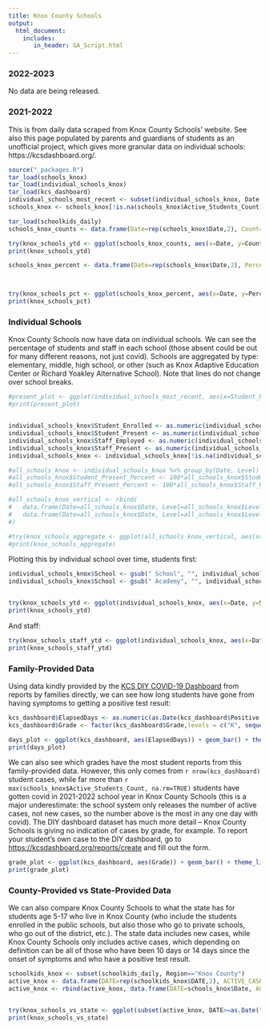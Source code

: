```yaml
---
title: Knox County Schools
output:
  html_document:
    includes:
       in_header: GA_Script.html
---
```


### 2022-2023

No data are being released.

### 2021-2022

This is from daily data scraped from Knox County Schools' website. See also this page populated by parents and guardians of students as an unofficial project, which gives more granular data on individual schools: https://kcsdashboard.org/.

```r

source("_packages.R")
tar_load(schools_knox)
tar_load(individual_schools_knox)
tar_load(kcs_dashboard)
individual_schools_most_recent <- subset(individual_schools_knox, Date == max(Date))
schools_knox <- schools_knox[!is.na(schools_knox$Active_Students_Count),]

tar_load(schoolkids_daily)
schools_knox_counts <- data.frame(Date=rep(schools_knox$Date,2), Count=c(schools_knox$Active_Students_Count, schools_knox$Active_Staff_Count), Population=c(rep("Student", nrow(schools_knox)), rep("Staff", nrow(schools_knox))))

try(knox_schools_ytd <- ggplot(schools_knox_counts, aes(x=Date, y=Count, group=Population)) + geom_line(aes(colour=Population)) + theme_light() + ylab("Number of individuals with active covid infections") + xlab("Date") + ggtitle("Counts of covid infections in Knox County Schools, TN"))
print(knox_schools_ytd)
```

```r


schools_knox_percent <- data.frame(Date=rep(schools_knox$Date,2), Percent=c(schools_knox$Active_Students_Percent, schools_knox$Active_Staff_Percent), Population=c(rep("Student", nrow(schools_knox)), rep("Staff", nrow(schools_knox))))



try(knox_schools_pct <- ggplot(schools_knox_percent, aes(x=Date, y=Percent, group=Population)) + geom_line(aes(colour=Population)) + theme_light() + ylab("Percent of individuals with active covid infections") + xlab("Date") + ggtitle("Percentage of covid infections in Knox County Schools, TN"))
print(knox_schools_pct)
```


### Individual Schools {#byschool}


Knox County Schools now have data on individual schools. We can see the percentage of students and staff in each school (those absent could be out for many different reasons, not just covid). Schools are aggregated by type: elementary, middle, high school, or other (such as Knox Adaptive Education Center or Richard Yoakley Alternative School). Note that lines do not change over school breaks.

```r
#present_plot <- ggplot(individual_schools_most_recent, aes(x=Student_Present_Percent, y=Staff_Present_Percent, group=Level, text=School)) + geom_point(aes(colour=Level)) + theme_light() + ylab("Percentage of staff present") + xlab("Percentage of students present") + ylim(c(60, 100)) + xlim(c(60, 100)) + ggtitle(paste0("Attendance in each school as of ", as.Date(max(individual_schools_most_recent$Date),"%b %d, %Y")))
#print(present_plot)


individual_schools_knox$Student_Enrolled <- as.numeric(individual_schools_knox$Student_Enrolled)
individual_schools_knox$Student_Present <- as.numeric(individual_schools_knox$Student_Present)
individual_schools_knox$Staff_Employed <- as.numeric(individual_schools_knox$Staff_Employed)
individual_schools_knox$Staff_Present <- as.numeric(individual_schools_knox$Staff_Present)
individual_schools_knox <- individual_schools_knox[!is.na(individual_schools_knox$Student_Enrolled),]

#all_schools_knox <- individual_schools_knox %>% group_by(Date, Level) %>% summarise(Student_Enrolled=sum(Student_Enrolled), Student_Present=sum(Student_Present), Staff_Employed=sum(Staff_Employed), Staff_Present=sum(Staff_Present))
#all_schools_knox$Student_Present_Percent <- 100*all_schools_knox$Student_Present/#all_schools_knox$Student_Enrolled
#all_schools_knox$Staff_Present_Percent <- 100*all_schools_knox$Staff_Present/#all_schools_knox$Staff_Employed

#all_schools_knox_vertical <- rbind(
#	data.frame(Date=all_schools_knox$Date, Level=all_schools_knox$Level, Percent_Present=all_schools_knox$Student_Present_Percent, Population="Student"),
#	data.frame(Date=all_schools_knox$Date, Level=all_schools_knox$Level, Percent_Present=all_schools_knox$Staff_Present_Percent, Population="Staff")
#)

#try(knox_schools_aggregate <- ggplot(all_schools_knox_vertical, aes(x=Date, y=Percent_Present, group=Population)) + geom_line(aes(colour=Population)) + theme_light() + ylab("Percentage in attendance") + xlab("Date") + ylim(c(60, 100)) + ggtitle("Attendance in Knox County Schools") + facet_wrap(~ Level, ncol=2) + scale_x_datetime(date_labels = "%b %d"))
#print(knox_schools_aggregate)
```

Plotting this by individual school over time, students first:

```r

individual_schools_knox$School <- gsub(" School", "", individual_schools_knox$School)
individual_schools_knox$School <- gsub(" Academy", "", individual_schools_knox$School)


try(knox_schools_ytd <- ggplot(individual_schools_knox, aes(x=Date, y=Student_Present_Percent, group=School)) + geom_point(aes(colour=Student_Present_Percent)) + theme_light() + ylab("Percentage of students in attendance") + xlab("Date") + ylim(c(60, 100)) + ggtitle("Student attendance in Knox County Schools") + facet_wrap(~ School, ncol=3) + theme(legend.position = "none") + scale_x_datetime(date_labels = "%b %d") + scale_colour_gradient2(mid="purple", midpoint=85, high="blue", low="red"))
print(knox_schools_ytd)
```

And staff:

```r

try(knox_schools_staff_ytd <- ggplot(individual_schools_knox, aes(x=Date, y=Staff_Present_Percent, group=School)) + geom_point(aes(colour=Staff_Present_Percent)) + theme_light() + ylab("Percentage of staff in attendance") + xlab("Date") + ylim(c(60, 100)) + ggtitle("Staff attendance in Knox County Schools") + facet_wrap(~ School, ncol=3) + theme(legend.position = "none") + scale_x_datetime(date_labels = "%b %d") + scale_colour_gradient2(mid="purple", midpoint=85, high="blue", low="red"))
print(knox_schools_staff_ytd)
```


### Family-Provided Data {#diy}

Using data kindly provided by the [KCS DIY COVID-19 Dashboard](https://kcsdashboard.org/) from reports by families directly, we can see how long students have gone from having symptoms to getting a positive test result:

```r
kcs_dashboard$ElapsedDays <- as.numeric(as.Date(kcs_dashboard$Positive.Test.Date) - as.Date(kcs_dashboard$Symptomatic.Date))
kcs_dashboard$Grade <- factor(kcs_dashboard$Grade,levels = c("K", sequence(12)))

days_plot <- ggplot(kcs_dashboard, aes(ElapsedDays)) + geom_bar() + theme_light() + ylab("Number of cases") + xlab("Days from first symptoms to first positive test") + ggtitle("Days from first symptoms to first positive test in Knox County Schools")
print(days_plot)
```

We can also see which grades have the most student reports from this family-provided data. However, this only comes from `r nrow(kcs_dashboard)` student cases, while far more than `r max(schools_knox$Active_Students_Count, na.rm=TRUE)` students have gotten covid in 2021-2022 school year in Knox County Schools (this is a major underestimate: the school system only releases the number of active cases, not new cases, so the number above is the most in any one day with covid). The DIY dashboard dataset has much more detail -- Knox County Schools is giving no indication of cases by grade, for example. To report your student's own case to the DIY dashboard, go to [https://kcsdashboard.org/reports/create](https://kcsdashboard.org/reports/create) and fill out the form.

```r
grade_plot <- ggplot(kcs_dashboard, aes(Grade)) + geom_bar() + theme_light() + ylab("Number of cases") + xlab("Grade") + ggtitle("KCS cases by grade, as reported at KCS DIY dashboard")
print(grade_plot)
```

### County-Provided vs State-Provided Data {#countyvsstate}

We can also compare Knox County Schools to what the state has for students age 5-17 who live in Knox County (who include the students enrolled in the public schools, but also those who go to private schools, who go out of the district, etc.). The state data includes new cases, while Knox County Schools only includes active cases, which depending on definition can be all of those who have been 10 days or 14 days since the onset of symptoms and who have a positive test result. 

```r
schoolkids_knox <- subset(schoolkids_daily, Region=="Knox County")
active_knox <- data.frame(DATE=rep(schoolkids_knox$DATE,2), ACTIVE_CASES=c(zoo::rollsum(schoolkids_knox$NEW_CASES, k=10, align="right", fill=NA), zoo::rollsum(schoolkids_knox$NEW_CASES, k=14, align="right", fill=NA)), POPULATION=c(rep("Knox County ('Active' = 10 days, age 5-17)", nrow(schoolkids_knox)), rep("Knox County ('Active' = 14 days, age 5-17)", nrow(schoolkids_knox)))) 
active_knox <- rbind(active_knox, data.frame(DATE=schools_knox$Date, ACTIVE_CASES=schools_knox$Active_Students_Count, POPULATION=rep("Knox Schools Only Data", nrow(schools_knox))))


try(knox_schools_vs_state <- ggplot(subset(active_knox, DATE>=as.Date("2021-06-01")), aes(x=DATE, y=ACTIVE_CASES, group=POPULATION)) + geom_line(aes(colour=POPULATION)) + theme_light() + ylab("Number of active covid cases for\npeople of student age in Knox County") + xlab("Date") + ggtitle("Percentage of covid infections in Knox County Schools, TN"))
print(knox_schools_vs_state)
```
